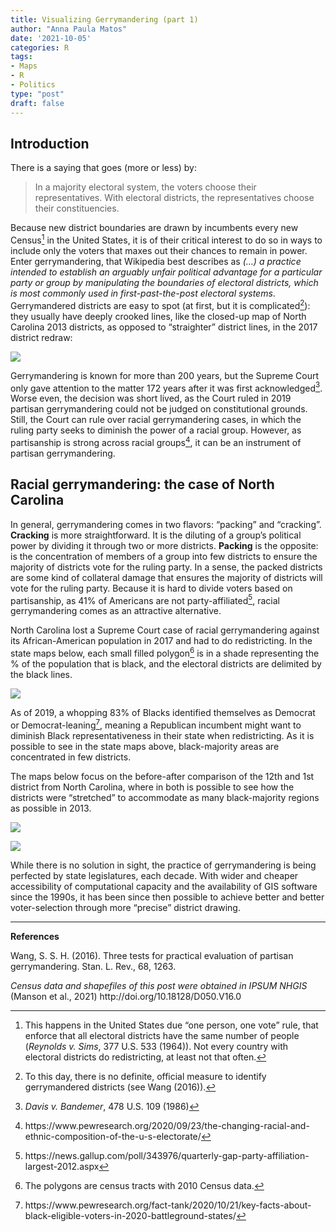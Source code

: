 ---
title: Visualizing Gerrymandering (part 1)
author: "Anna Paula Matos"
date: '2021-10-05'
categories: R
tags:
- Maps
- R
- Politics
type: "post"
draft: false
---

## Introduction

There is a saying that goes (more or less) by:

> In a majority electoral system, the voters choose their representatives. With electoral districts, the representatives choose their constituencies.

Because new district boundaries are drawn by incumbents every new Census^[This happens in the United States due “one person, one vote” rule, that enforce that all electoral districts have the same number of people (_Reynolds v. Sims_, 377 U.S. 533 (1964)). Not every country with electoral districts do redistricting, at least not that often.] in the United States, it is of their critical interest to do so in ways to include only the voters that maxes out their chances to remain in power. Enter gerrymandering, that Wikipedia best describes as _(...) a practice intended to establish an arguably unfair political advantage for a particular party or group by manipulating the boundaries of electoral districts, which is most commonly used in first-past-the-post electoral systems_.  Gerrymandered districts are easy to spot (at first, but it is complicated^[To this day, there is no definite, official measure to identify gerrymandered districts (see Wang (2016)).]): they usually have deeply crooked lines, like the closed-up map of North Carolina 2013 districts, as opposed to “straighter” district lines, in the 2017 district redraw:

![](/post/visualizing_gerrymandering_1/00_image.png)


Gerrymandering is known for more than 200 years, but the Supreme Court only gave attention to the matter 172 years after it was first acknowledged^[_Davis v. Bandemer_, 478 U.S. 109 (1986)]. Worse even, the decision was short lived, as the Court ruled in 2019 partisan gerrymandering could not be judged on constitutional grounds. Still, the Court can rule over racial gerrymandering cases, in which the ruling party seeks to diminish the power of a racial group. However, as partisanship is strong across racial groups^[https://www.pewresearch.org/2020/09/23/the-changing-racial-and-ethnic-composition-of-the-u-s-electorate/], it can be an instrument of partisan gerrymandering.


## Racial gerrymandering: the case of North Carolina

In general, gerrymandering comes in two flavors: “packing” and “cracking”. **Cracking** is more straightforward. It is the diluting of a group’s political power by dividing it through two or more districts. **Packing** is the opposite: is the concentration of members of a group into few districts to ensure the majority of districts vote for the ruling party. In a sense, the packed districts are some kind of collateral damage that ensures the majority of districts will vote for the ruling party. Because it is hard to divide voters based on partisanship, as 41% of Americans are not party-affiliated^[https://news.gallup.com/poll/343976/quarterly-gap-party-affiliation-largest-2012.aspx], racial gerrymandering comes as an attractive alternative. 

North Carolina lost a Supreme Court case of racial gerrymandering against its African-American population in 2017 and had to do redistricting. In the state maps below, each small filled polygon^[The polygons are census tracts with 2010 Census data.] is in a shade representing the % of the population that is black, and the electoral districts are delimited by the black lines.


![](/post/visualizing_gerrymandering_1/01_image.png)

As of 2019, a whopping 83% of Blacks identified themselves as Democrat or Democrat-leaning^[https://www.pewresearch.org/fact-tank/2020/10/21/key-facts-about-black-eligible-voters-in-2020-battleground-states/], meaning a Republican incumbent might want to diminish Black representativeness in their state when redistricting. As it is possible to see in the state maps above, black-majority areas are concentrated in few districts.

The maps below focus on the before-after comparison of the 12th and 1st district from North Carolina, where in both is possible to see how the districts were “stretched” to accommodate as many black-majority regions as possible in 2013.

![](/post/visualizing_gerrymandering_1/02_image.png)

![](/post/visualizing_gerrymandering_1/03_image.png)

While there is no solution in sight, the practice of gerrymandering is being perfected by state legislatures, each decade. With wider and cheaper accessibility of computational capacity and the availability of GIS software since the 1990s, it has been since then possible to achieve better and better voter-selection through more “precise” district drawing. 

***

**References**

Wang, S. S. H. (2016). Three tests for practical evaluation of partisan gerrymandering. Stan. L. Rev., 68, 1263.

_Census data and shapefiles of this post were obtained in IPSUM NHGIS_ (Manson et al., 2021) http://doi.org/10.18128/D050.V16.0
